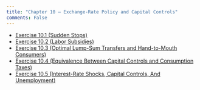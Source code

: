 ```yaml
---
title: "Chapter 10 – Exchange-Rate Policy and Capital Controls"
comments: False
---
```


- [Exercise 10.1 (Sudden Stops)](10_1.qmd)
- [Exercise 10.2 (Labor Subsidies)](10_2.qmd)
- [Exercise 10.3 (Optimal Lump-Sum Transfers and Hand-to-Mouth Consumers)](10_3.qmd)
- [Exercise 10.4 (Equivalence Between Capital Controls and Consumption Taxes)](10_4.qmd)
- [Exercise 10.5 (Interest-Rate Shocks, Capital Controls, And Unemployment)](10_5.qmd)
